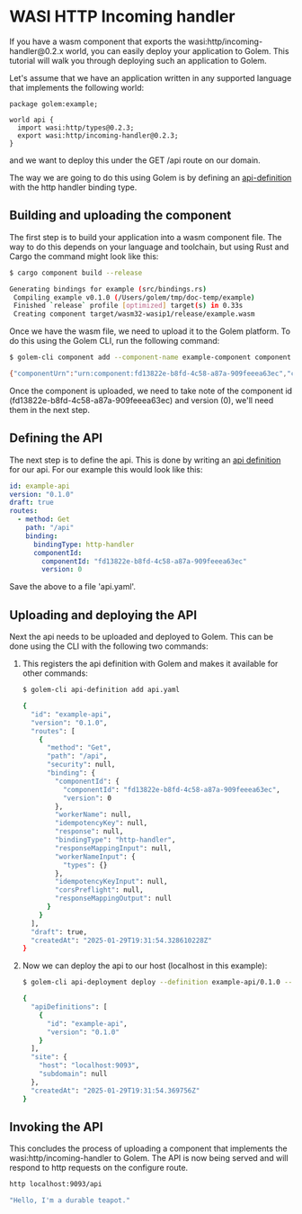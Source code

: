 # WASI HTTP Incoming handler

If you have a wasm component that exports the wasi:http/incoming-handler\@0.2.x world, you can easily deploy your application to Golem.
This tutorial will walk you through deploying such an application to Golem.

Let's assume that we have an application written in any supported language that implements the following world:

```wit
package golem:example;

world api {
  import wasi:http/types@0.2.3;
  export wasi:http/incoming-handler@0.2.3;
}
```

and we want to deploy this under the GET /api route on our domain.

The way we are going to do this using Golem is by defining an [api-definition](/docs/concepts/api-definitions) with the http handler binding type.

## Building and uploading the component

The first step is to build your application into a wasm component file. The way to do this depends on your language and toolchain, but
using Rust and Cargo the command might look like this:

```bash
$ cargo component build --release

Generating bindings for example (src/bindings.rs)
 Compiling example v0.1.0 (/Users/golem/tmp/doc-temp/example)
 Finished `release` profile [optimized] target(s) in 0.33s
 Creating component target/wasm32-wasip1/release/example.wasm
```

Once we have the wasm file, we need to upload it to the Golem platform. To do this using the Golem CLI, run the following command:

```bash
$ golem-cli component add --component-name example-component component.wasm

{"componentUrn":"urn:component:fd13822e-b8fd-4c58-a87a-909feeea63ec","componentVersion":0,"componentName":"example-component","componentSize":103873,"createdAt":"2025-01-29T19:31:53.874584665Z","exports":["wasi:http/incoming-handler@0.2.3.{handle}(request: handle<0>, response-out: handle<1>)","golem:http/incoming-handler.{handle}(request: record { method: variant { GET, HEAD, POST, PUT, DELETE, CONNECT, OPTIONS, TRACE, PATCH, custom(string) }, scheme: variant { HTTP, HTTPS, custom(string) }, authority: string, path-and-query: string, headers: list<tuple<string, list<u8>>>, body-and-trailers: option<record { content: list<u8>, trailers: option<list<tuple<string, list<u8>>>> }> }) -> record { status: u16, headers: list<tuple<string, list<u8>>>, body-and-trailers: option<record { content: list<u8>, trailers: option<list<tuple<string, list<u8>>>> }> }"],"dynamicLinking":{}}
```

Once the component is uploaded, we need to take note of the component id (fd13822e-b8fd-4c58-a87a-909feeea63ec) and version (0), we'll need them in the next step.

## Defining the API

The next step is to define the api. This is done by writing an [api definition](/docs/invoke/making-custom-apis) for our api.
For our example this would look like this:

```yaml
id: example-api
version: "0.1.0"
draft: true
routes:
  - method: Get
    path: "/api"
    binding:
      bindingType: http-handler
      componentId:
        componentId: "fd13822e-b8fd-4c58-a87a-909feeea63ec"
        version: 0
```

Save the above to a file 'api.yaml'.

## Uploading and deploying the API

Next the api needs to be uploaded and deployed to Golem. This can be done using the CLI with the following two commands:

1. This registers the api definition with Golem and makes it available for other commands:

   ```bash
   $ golem-cli api-definition add api.yaml

   {
     "id": "example-api",
     "version": "0.1.0",
     "routes": [
       {
         "method": "Get",
         "path": "/api",
         "security": null,
         "binding": {
           "componentId": {
             "componentId": "fd13822e-b8fd-4c58-a87a-909feeea63ec",
             "version": 0
           },
           "workerName": null,
           "idempotencyKey": null,
           "response": null,
           "bindingType": "http-handler",
           "responseMappingInput": null,
           "workerNameInput": {
             "types": {}
           },
           "idempotencyKeyInput": null,
           "corsPreflight": null,
           "responseMappingOutput": null
         }
       }
     ],
     "draft": true,
     "createdAt": "2025-01-29T19:31:54.328610228Z"
   }
   ```

2. Now we can deploy the api to our host (localhost in this example):

   ```bash
   $ golem-cli api-deployment deploy --definition example-api/0.1.0 --host localhost:9093

   {
     "apiDefinitions": [
       {
         "id": "example-api",
         "version": "0.1.0"
       }
     ],
     "site": {
       "host": "localhost:9093",
       "subdomain": null
     },
     "createdAt": "2025-01-29T19:31:54.369756Z"
   }
   ```

## Invoking the API

This concludes the process of uploading a component that implements the wasi:http/incoming-handler to Golem. The API is now being served
and will respond to http requests on the configure route.

```bash
http localhost:9093/api

"Hello, I'm a durable teapot."
```
